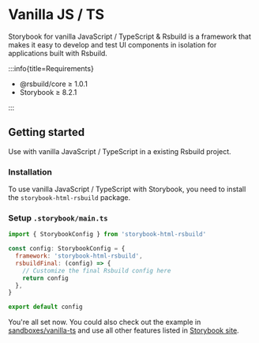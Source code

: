 
# Vanilla JS / TS

Storybook for vanilla JavaScript / TypeScript & Rsbuild is a framework that makes it easy to develop and test UI components in isolation for applications built with Rsbuild.

:::info{title=Requirements}

- @rsbuild/core ≥ 1.0.1
- Storybook ≥ 8.2.1

:::

## Getting started

Use with vanilla JavaScript / TypeScript in a existing Rsbuild project.

### Installation

To use vanilla JavaScript / TypeScript with Storybook, you need to install the `storybook-html-rsbuild` package.

<PackageManagerTabs command="storybook-html-rsbuild -D" />

### Setup `.storybook/main.ts`

```js
import { StorybookConfig } from 'storybook-html-rsbuild'

const config: StorybookConfig = {
  framework: 'storybook-html-rsbuild',
  rsbuildFinal: (config) => {
    // Customize the final Rsbuild config here
    return config
  },
}

export default config
```

You're all set now. You could also check out the example in [sandboxes/vanilla-ts](https://github.com/rspack-contrib/storybook-rsbuild/blob/main/sandboxes/vanilla-ts) and use all other features listed in [Storybook site](https://storybook.js.org/docs).
